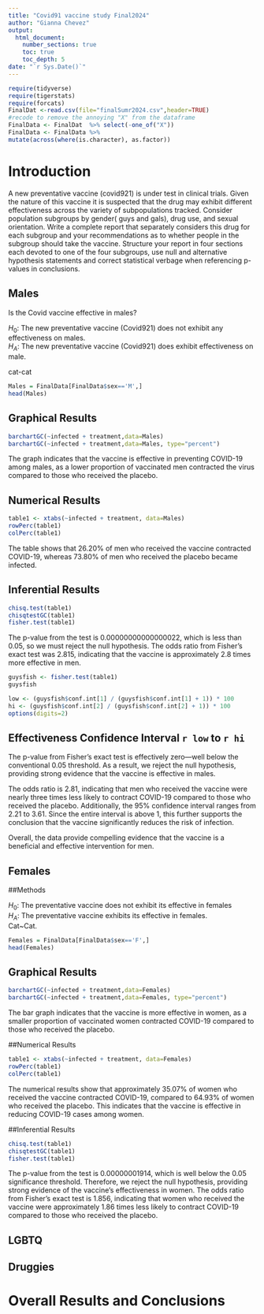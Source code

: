```yaml
---
title: "Covid91 vaccine study Final2024"
author: "Gianna Chevez"
output: 
  html_document:
    number_sections: true
    toc: true
    toc_depth: 5
date: "`r Sys.Date()`" 
---
```


```r
require(tidyverse)
require(tigerstats)
require(forcats)
FinalDat <-read.csv(file="finalSumr2024.csv",header=TRUE)
#recode to remove the annoying "X" from the dataframe
FinalData <- FinalDat  %>% select(-one_of("X"))
FinalData <- FinalData %>%
mutate(across(where(is.character), as.factor))
```

# Introduction

A new  preventative vaccine (covid921) is under test in clinical trials. Given the nature of this vaccine it is suspected that the drug may exhibit different effectiveness across the variety of subpopulations tracked. Consider population subgroups by gender( guys and gals), drug use, and sexual orientation. Write a complete report that separately considers this drug for each subgroup and your recommendations as to whether people in the subgroup should take the vaccine. Structure your report in four sections each devoted to one of the four subgroups, use null and alternative hypothesis statements and correct statistical verbage when referencing p-values in conclusions.

## Males

Is the Covid vaccine effective  in males?

$H_0$: The new preventative vaccine (Covid921) does not exhibit any effectiveness  on males.  
$H_A$: The new preventative vaccine (Covid921) does exhibit effectiveness on male.

cat-cat

```r
Males = FinalData[FinalData$sex=='M',]
head(Males)
```


## Graphical Results

```r
barchartGC(~infected + treatment,data=Males)
barchartGC(~infected + treatment,data=Males, type="percent")
```


The graph indicates that the vaccine is effective in preventing COVID-19 among males, as a lower proportion of vaccinated men contracted the virus compared to those who received the placebo.


## Numerical Results

```r
table1 <- xtabs(~infected + treatment, data=Males)
rowPerc(table1)
colPerc(table1)
```


The table shows that 26.20% of men who received the vaccine contracted COVID-19, whereas 73.80% of men who received the placebo became infected.


## Inferential Results

```r
chisq.test(table1)
chisqtestGC(table1)
fisher.test(table1)
```


The p-value from the test is 0.00000000000000022, which is less than 0.05, so we must reject the null hypothesis. The odds ratio from Fisher’s exact test was 2.815, indicating that the vaccine is approximately 2.8 times more effective in men.

```r
guysfish <- fisher.test(table1)
guysfish
```


```r
low <- (guysfish$conf.int[1] / (guysfish$conf.int[1] + 1)) * 100
hi <- (guysfish$conf.int[2] / (guysfish$conf.int[2] + 1)) * 100
options(digits=2)
```

## Effectiveness Confidence Interval `r low`  to `r hi`

The p-value from Fisher’s exact test is effectively zero—well below the conventional 0.05 threshold. As a result, we reject the null hypothesis, providing strong evidence that the vaccine is effective in males.

The odds ratio is 2.81, indicating that men who received the vaccine were nearly three times less likely to contract COVID-19 compared to those who received the placebo. Additionally, the 95% confidence interval ranges from 2.21 to 3.61. Since the entire interval is above 1, this further supports the conclusion that the vaccine significantly reduces the risk of infection.

Overall, the data provide compelling evidence that the vaccine is a beneficial and effective intervention for men.


## Females

##Methods  

$H_0$: The preventative vaccine does not exhibit its effective in females        
$H_A$: The preventative vaccine exhibits its effective in females.  
Cat~Cat.

```r
Females = FinalData[FinalData$sex=='F',]
head(Females)
```

## Graphical Results

```r
barchartGC(~infected + treatment,data=Females)
barchartGC(~infected + treatment,data=Females, type="percent")
```

The bar graph indicates that the vaccine is more effective in women, as a smaller proportion of vaccinated women contracted COVID-19 compared to those who received the placebo.


##Numerical Results

```r
table1 <- xtabs(~infected + treatment, data=Females)
rowPerc(table1)
colPerc(table1)
```

The numerical results show that approximately 35.07% of women who received the vaccine contracted COVID-19, compared to 64.93% of women who received the placebo. This indicates that the vaccine is effective in reducing COVID-19 cases among women.


##Inferential Results 

```r
chisq.test(table1)
chisqtestGC(table1)
fisher.test(table1)
```


The p-value from the test is 0.00000001914, which is well below the 0.05 significance threshold. Therefore, we reject the null hypothesis, providing strong evidence of the vaccine’s effectiveness in women. The odds ratio from Fisher’s exact test is 1.856, indicating that women who received the vaccine were approximately 1.86 times less likely to contract COVID-19 compared to those who received the placebo.





## LGBTQ



## Druggies


# Overall Results and Conclusions